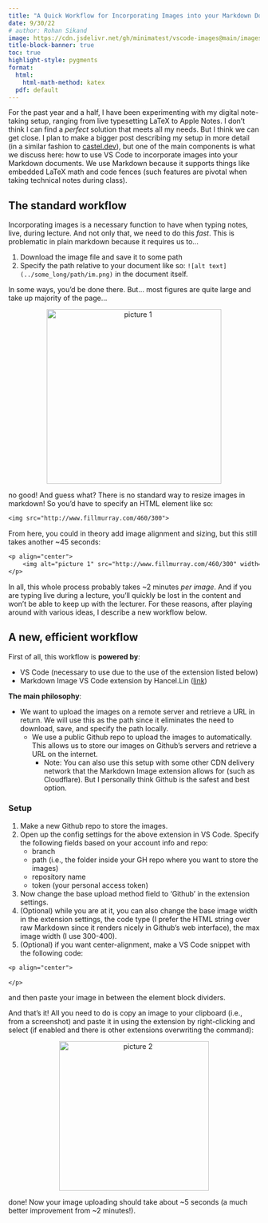 ```yaml
---
title: "A Quick Workflow for Incorporating Images into your Markdown Documents using VS Code"
date: 9/30/22
# author: Rohan Sikand
image: https://cdn.jsdelivr.net/gh/minimatest/vscode-images@main/images/df09570a82b5b38719bcd640160737188b68838cd0835de23220420c7633db64.png
title-block-banner: true
toc: true
highlight-style: pygments
format: 
  html: 
    html-math-method: katex
  pdf: default
---
```



For the past year and a half, I have been experimenting with my digital note-taking setup, ranging from live typesetting LaTeX to Apple Notes. I don't think I can find a *perfect* solution that meets all my needs. But I think we can get close. I plan to make a bigger post describing my setup in more detail (in a similar fashion to [castel.dev](castel.dev)), but one of the main components is what we discuss here: how to use VS Code to incorporate images into your Markdown documents. We use Markdown because it supports things like embedded LaTeX math and code fences (such features are pivotal when taking technical notes during class). 

## The standard workflow 

Incorporating images is a necessary function to have when typing notes, live, during lecture. And not only that, we need to do this *fast*. This is problematic in plain markdown because it requires us to...

1. Download the image file and save it to some path
2. Specify the path relative to your document like so: `![alt text](../some_long/path/im.png)` in the document itself. 

In some ways, you'd be done there. But... most figures are quite large and take up majority of the page... 

<p align="center">
    <img alt="picture 1" src="https://cdn.jsdelivr.net/gh/minimatest/vscode-images/images/9abf2bc53d1e701cd13fb8dafc597dac1c1f4731f7ccec2ab89355144e6c2548.png" width="350" />  
</p>

no good! And guess what? There is no standard way to resize images in markdown! So you'd have to specify an HTML element like so:

```txt
<img src="http://www.fillmurray.com/460/300">
```

From here, you could in theory add image alignment and sizing, but this still takes another ~45 seconds:

```txt
<p align="center">
    <img alt="picture 1" src="http://www.fillmurray.com/460/300" width="350" />  
</p>
```


In all, this whole process probably takes ~2 minutes _per image_. And if you are typing live during a lecture, you'll quickly be lost in the content and won't be able to keep up with the lecturer. For these reasons, after playing around with various ideas, I describe a new workflow below. 

## A new, efficient workflow 

First of all, this workflow is **powered by**: 

- VS Code (necessary to use due to the use of the extension listed below)
- Markdown Image VS Code extension by Hancel.Lin ([link](https://marketplace.visualstudio.com/items?itemName=hancel.markdown-image))

**The main philosophy**:

- We want to upload the images on a remote server and retrieve a URL in return. We will use this as the path since it eliminates the need to download, save, and specify the path locally. 
  - We use a public Github repo to upload the images to automatically. This allows us to store our images on Github's servers and retrieve a URL on the internet. 
    - Note: You can also use this setup with some other CDN delivery network that the Markdown Image extension allows for (such as Cloudflare). But I personally think Github is the safest and best option. 


### Setup  

1. Make a new Github repo to store the images. 
2. Open up the config settings for the above extension in VS Code. Specify the following fields based on your account info and repo: 
    - branch
    - path (i.e., the folder inside your GH repo where you want to store the images)
    - repository name 
    - token (your personal access token)
3. Now change the base upload method field to 'Github' in the extension settings. 
4. (Optional) while you are at it, you can also change the base image width in the extension settings, the code type (I prefer the HTML string over raw Markdown since it renders nicely in Github's web interface), the max image width (I use $300$-$400$). 
5. (Optional) if you want center-alignment, make a VS Code snippet with the following code:

```txt
<p align="center">
     
</p>
```
and then paste your image in between the element block dividers. 

And that's it! All you need to do is copy an image to your clipboard (i.e., from a screenshot) and paste it in using the extension by right-clicking and select (if enabled and there is other extensions overwriting the command): 


<p align="center">
    <img alt="picture 2" src="https://cdn.jsdelivr.net/gh/minimatest/vscode-images/images/dffbb1bb401b9254e8ef1a0ea246185e5da96b49932e95acf914fc87f2c960d3.png" width="300" />  
</p>

done! Now your image uploading should take about ~5 seconds (a much better improvement from ~2 minutes!). 

